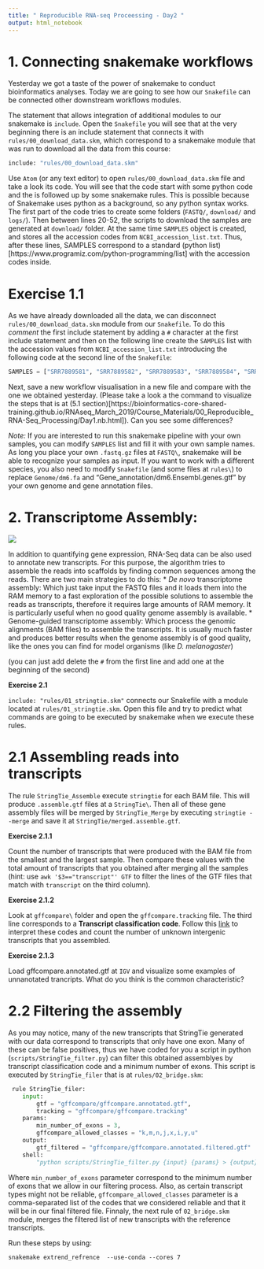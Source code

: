 ```yaml
---
title: " Reproducible RNA-seq Proceessing - Day2 "
output: html_notebook
---
```


# 1. Connecting snakemake workflows  

Yesterday we got a taste of the power of snakemake to conduct bioinformatics analyses. Today we are going to see how our `Snakefile` can be connected other downstream workflows modules. 

The statement that allows integration of additional modules to our snakemake is `include`. Open the `Snakefile` you will see that at the very beginning there is an include statement that connects it with `rules/00_download_data.skm`, which correspond to a snakemake module that was run to download all the data from this course:

```python
include: "rules/00_download_data.skm"
``` 

Use `Atom` (or any text editor) to open `rules/00_download_data.skm` file and take a look its code. You will see that the code start with some python code and the is followed up by some snakemake rules. This is possible because of Snakemake uses python as a background, so any python syntax works. The first part of the code tries to create some folders (`FASTQ/`, `download/` and `logs/`). Then between lines 20-52, the scripts to download the samples are generated at `download/` folder. At the same time `SAMPLES` object is created, and stores all the accession codes from `NCBI_accession_list.txt`. Thus, after these lines, SAMPLES correspond to a standard (python list)[https://www.programiz.com/python-programming/list] with the accession codes inside.

# Exercise 1.1

As we have already downloaded all the data, we can disconnect `rules/00_download_data.skm` module from our `Snakefile`. To do this *comment* the first include statement by adding a `#` character at the first include statement and then on the following line create the `SAMPLES` list with the accession values from `NCBI_accession_list.txt` introducing the following code at the second line of the `Snakefile`:

```python
SAMPLES = ["SRR7889581", "SRR7889582", "SRR7889583", "SRR7889584", "SRR7889585", "SRR7889597", "SRR7889598", "SRR7889599", "SRR7889600"]
``` 
Next, save a new workflow visualisation in a new file and compare with the one we obtained yesterday. (Please take a look a the command to visualize the steps that is at (5.1 section)[https://bioinformatics-core-shared-training.github.io/RNAseq_March_2019/Course_Materials/00_Reproducible_RNA-Seq_Processing/Day1.nb.html]). Can you see some differences? 

*Note:* If you are interested to run this snakemake pipeline with your own samples, you can modify `SAMPLES` list and fill it with your own sample names. As long you place your own `.fastq.gz` files at `FASTQ\`, snakemake will be able to recognize your samples as input. If you want to work with a different species, you also need to modify `Snakefile` (and some files at `rules\`) to replace `Genome/dm6.fa` and  "Gene_annotation/dm6.Ensembl.genes.gtf" by your own genome and gene annotation files.


# 2. Transcriptome Assembly:

 ![](http://2.bp.blogspot.com/-J0eXeoo5Soc/TdV9n6rhvLI/AAAAAAAAuEk/hNfo7zq7oT4/s1600/Assembly.png)

In addition to quantifying gene expression, RNA-Seq data can be also used to annotate new transcripts. For this purpose, the algorithm tries to assemble the reads into scaffolds by finding common sequences among the reads. There are two main strategies to do this:
* *De novo* transcriptome assembly: Which just take input the FASTQ files and it loads them into the RAM memory to a fast exploration of the possible solutions to assemble the reads as transcripts, therefore it requires large amounts of RAM memory. It is particularly useful when no good quality genome assembly is available. 
* Genome-guided transcriptome assembly: Which process the genomic alignments (BAM files) to assemble the transcripts. It is usually much faster and produces better results when the genome assembly is of good quality, like the ones you can find for model organisms (like *D. melanogaster*)

(you can just add delete the `#` from the first line and add one at the beginning of the second)

**Exercise 2.1**

`include: "rules/01_stringtie.skm"` connects our Snakefile with a module located at `rules/01_stringtie.skm`. Open this file and try to predict what commands are going to be executed by snakemake when we execute these rules. 

# 2.1 Assembling reads into transcripts

The rule `StringTie_Assemble` execute `stringtie` for each BAM file. This will produce `.assemble.gtf` files at a `StringTie\`. Then all of these gene assembly files will be merged by `StringTie_Merge` by executing `stringtie --merge` and save it at `StringTie/merged.assemble.gtf`.

**Exercise 2.1.1**

Count the number of transcripts that were produced with the BAM file from the smallest and the largest sample. Then compare these values with the total amount of transcripts that you obtained after merging all the samples (hint: use `awk '$3=="transcript"' GTF` to filter the lines of the GTF files that match with `transcript` on the third column).

**Exercise 2.1.2**

Look at `gffcompare\` folder and open the `gffcompare.tracking` file. The third line corresponds to a  **Transcript classification code**. Follow this [link](http://ccb.jhu.edu/software/stringtie/gffcompare.shtml#transfrag-class-codes) to interpret these codes and count the number of unknown intergenic transcripts that you assembled.

**Exercise 2.1.3**

Load gffcompare.annotated.gtf at `IGV` and visualize some examples of unnanotated trancripts. What do you think is the common characteristic? 

# 2.2 Filtering the assembly

As you may notice, many of the new transcripts that StringTie generated with our data correspond to transcripts that only have one exon. Many of these can be false positives, thus we have coded for you a script in python (`scripts/StringTie_filter.py`) can filter this obtained assemblyes by transcript classification code and a minimum number of exons. This script is executed by `StringTie_filer` that is at `rules/02_bridge.skm`:

```python
 rule StringTie_filer:
    input:
        gtf = "gffcompare/gffcompare.annotated.gtf",
        tracking = "gffcompare/gffcompare.tracking"
    params:
        min_number_of_exons = 3,
        gffcompare_allowed_classes = "k,m,n,j,x,i,y,u"
    output:
        gtf_filtered = "gffcompare/gffcompare.annotated.filtered.gtf"
    shell:
        "python scripts/StringTie_filter.py {input} {params} > {output}"
``` 
    
Where `min_number_of_exons` parameter correspond to the minimum number of exons that we allow in our filtering process. Also, as certain transcript types might not be reliable,  `gffcompare_allowed_classes` parameter is a comma-separated list of the codes that we considered reliable and that it will be in our final filtered file. Finnaly, the next rule of `02_bridge.skm` module, merges the filtered list of new transcripts with the reference transcripts.

Run these steps by using:

`snakemake extrend_refrence  --use-conda --cores 7`


